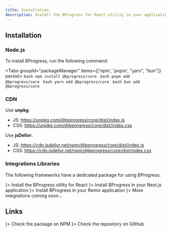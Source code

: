 ```yaml
---
title: Installation
description: Install the BProgress for React utility in your application
---
```



## Installation

### Node.js

To install BProgress, run the following command:

<Tabs groupId="packageManager" items={['npm', 'pnpm', "yarn", "bun"]} persist>
  <Tab value="npm">
    ```bash
    npm install @bprogress/core
    ```
  </Tab>
  <Tab value="pnpm">
    ```bash
    pnpm add @bprogress/core
    ```
  </Tab>
  <Tab value="yarn">
    ```bash
    yarn add @bprogress/core
    ```
  </Tab>
  <Tab value="bun">
    ```bash
    bun add @bprogress/core
    ```
  </Tab>
</Tabs>

### CDN

Use **unpkg**:
- JS: https://unpkg.com/@bprogress/core/dist/index.js
- CSS: https://unpkg.com/@bprogress/core/dist/index.css

Use **jsDelivr**:
- JS: https://cdn.jsdelivr.net/npm/@bprogress/core/dist/index.js
- CSS: https://cdn.jsdelivr.net/npm/@bprogress/core/dist/index.css

### Integrations Libraries

The following frameworks have a dedicated package for using BProgress:

<Cards>
  <Card title="React" href="/docs/react/installation" icon={<SiReact />}>
    Install the BProgress utility for React
  </Card>
  <Card title="Next.js" href="/docs/next/installation" icon={<SiNextdotjs />}>
    Install BProgress in your Next.js application
  </Card>
  <Card title="Remix" href="/docs/remix/installation" icon={<SiRemix />}>
    Install BProgress in your Remix application
  </Card>
  <Card title="Soon..." icon={<HiDotsHorizontal />}>
    More integrations coming soon...
  </Card>
</Cards>

## Links

<Cards>
  <Card external title="NPM" href="https://www.npmjs.com/package/@bprogress/core" icon={<SiNpm />}>
    Check the package on NPM
  </Card>
  <Card external title="GitHub" href="https://github.com/Skyleen77/bprogress/tree/main/packages/core" icon={<FaGithub />}>
    Check the repository on GitHub
  </Card>
</Cards>


